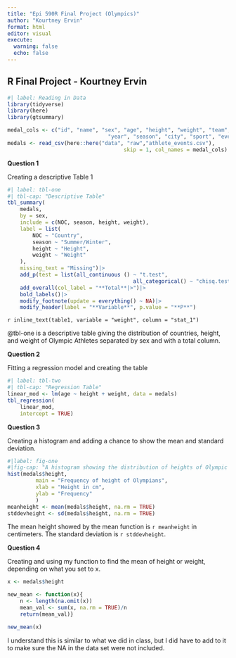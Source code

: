 ```yaml
---
title: "Epi 590R Final Project (Olympics)"
author: "Kourtney Ervin"
format: html
editor: visual
execute: 
  warning: false
  echo: false
---
```


## R Final Project - Kourtney Ervin

```r
#| label: Reading in Data
library(tidyverse)
library(here)
library(gtsummary)

medal_cols <- c("id", "name", "sex", "age", "height", "weight", "team", "NOC", "games",
								"year", "season", "city", "sport", "event", "medal")
medals <- read_csv(here::here("data", "raw","athlete_events.csv"),
									 skip = 1, col_names = medal_cols)
```

**Question 1** 

Creating a descriptive Table 1
```r
#| label: tbl-one
#| tbl-cap: "Descriptive Table"
tbl_summary(
	medals,
	by = sex,
	include = c(NOC, season, height, weight),
	label = list(
		NOC ~ "Country",
		season ~ "Summer/Winter",
		height ~ "Height",
		weight ~ "Weight"
	),
	missing_text = "Missing")|>
	add_p(test = list(all_continuous () ~ "t.test",
										all_categorical() ~ "chisq.test"))|>
	add_overall(col_label = "**Total**|>")|>
	bold_labels()|>
	modify_footnote(update = everything() ~ NA)|>
	modify_header(label = "**Variable**", p.value = "**P**")
```

`r inline_text(table1, variable = "weight", column = "stat_1")`

@tbl-one is a descriptive table giving the distribution of countries, height, and weight of Olympic Athletes separated by sex and with a total column. 


**Question 2**

Fitting a regression model and creating the table
```r
#| label: tbl-two
#| tbl-cap: "Regression Table"
linear_mod <- lm(age ~ height + weight, data = medals)
tbl_regression(
	linear_mod,
	intercept = TRUE)
```

**Question 3**

Creating a histogram and adding a chance to show the mean and standard deviation.
```r
#|label: fig-one
#|fig-cap: "A histogram showing the distribution of heights of Olympic athletes, both male and female"
hist(medals$height,
		 main = "Frequency of height of Olympians",
		 xlab = "Height in cm",
		 ylab = "Frequency"
		 )
meanheight <- mean(medals$height, na.rm = TRUE)
stddevheight <- sd(medals$height, na.rm = TRUE)
```

The mean height showed by the mean function is `r meanheight` in centimeters. The standard deviation is `r stddevheight`.

**Question 4**

Creating and using my function to find the mean of height or weight, depending on what you set to x.
```r
x <- medals$height

new_mean <- function(x){
	n <- length(na.omit(x))
	mean_val <- sum(x, na.rm = TRUE)/n
	return(mean_val)}

new_mean(x)
```

I understand this is similar to what we did in class, but I did have to add to it to make sure the NA in the data set were not included. 


